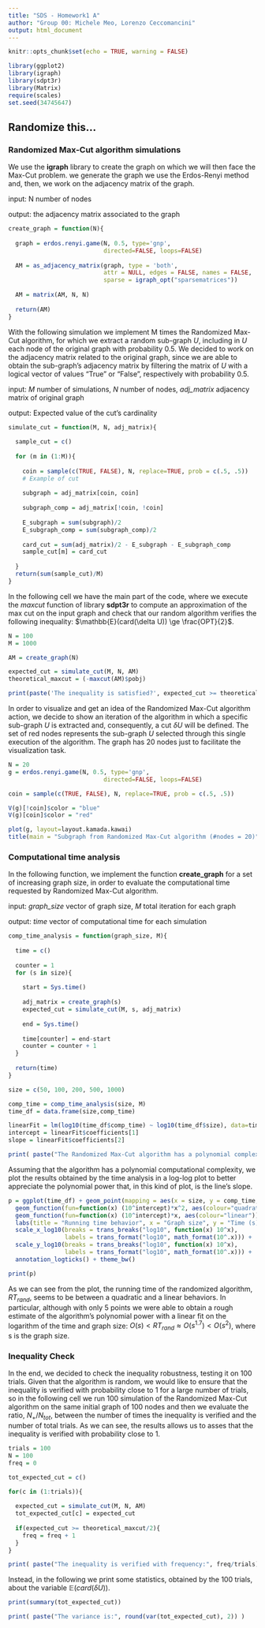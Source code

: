 ---
title: "SDS - Homework1 A"
author: "Group 00: Michele Meo, Lorenzo Ceccomancini"
output: html_document
---


```{r setup, include=FALSE}
knitr::opts_chunk$set(echo = TRUE, warning = FALSE)
```



```{r, include=FALSE}
library(ggplot2)
library(igraph)
library(sdpt3r)
library(Matrix)
require(scales)
set.seed(34745647)

```

## **Randomize this...**
### **Randomized Max-Cut algorithm simulations**

We use the **igraph** library to create the graph on which we will then face the Max-Cut problem. we generate the graph we use the Erdos-Renyi method and, then, we work on the adjacency matrix of the graph.

input: N number of nodes 

output: the adjacency matrix associated to the graph

```{r}
create_graph = function(N){
  
  graph = erdos.renyi.game(N, 0.5, type='gnp',
                           directed=FALSE, loops=FALSE)
  
  AM = as_adjacency_matrix(graph, type = 'both',
                           attr = NULL, edges = FALSE, names = FALSE,
                           sparse = igraph_opt("sparsematrices"))
  
  AM = matrix(AM, N, N)
  
  return(AM)
}
```

With the following simulation we implement M times the Randomized Max-Cut algorithm, for which we extract a random sub-graph $U$, including in $U$ each node of the original graph with probability 0.5. We decided to work on the adjacency matrix related to the original graph, since we are able to obtain the sub-graph's adjacency matrix by filtering the matrix of $U$ with a logical vector of values "True" or "False", respectively with probability 0.5.

input: *M* number of simulations, *N* number of nodes, *adj_matrix* adjacency matrix of original graph

output: Expected value of the cut's cardinality 

```{r}
simulate_cut = function(M, N, adj_matrix){
  
  sample_cut = c()
  
  for (m in (1:M)){
    
    coin = sample(c(TRUE, FALSE), N, replace=TRUE, prob = c(.5, .5))
    # Example of cut
   
    subgraph = adj_matrix[coin, coin]
    
    subgraph_comp = adj_matrix[!coin, !coin]
    
    E_subgraph = sum(subgraph)/2
    E_subgraph_comp = sum(subgraph_comp)/2
    
    card_cut = sum(adj_matrix)/2 - E_subgraph - E_subgraph_comp
    sample_cut[m] = card_cut
  
  }
  return(sum(sample_cut)/M)
}
```


In the following cell we have the main part of the code, where we execute the *maxcut* function of library **sdpt3r** to compute an approximation of the max cut on the input graph and check that our random algorithm verifies the following inequality: $\mathbb{E}(card(\delta U)) \ge \frac{OPT}{2}$.

```{r}
N = 100
M = 1000

AM = create_graph(N)

expected_cut = simulate_cut(M, N, AM)
theoretical_maxcut = (-maxcut(AM)$pobj)

print(paste('The inequality is satisfied?', expected_cut >= theoretical_maxcut/2))
```

In order to visualize and get an idea of the Randomized Max-Cut algorithm action, we decide to show an iteration of the algorithm in which a specific sub-graph $U$ is extracted and, consequently, a cut $\delta U$ will be defined. The set of red nodes represents the sub-graph $U$ selected through this single execution of the algorithm. The graph has 20 nodes just to facilitate the visualization task.

```{r}
N = 20
g = erdos.renyi.game(N, 0.5, type='gnp',
                           directed=FALSE, loops=FALSE)

coin = sample(c(TRUE, FALSE), N, replace=TRUE, prob = c(.5, .5))

V(g)[!coin]$color = "blue"
V(g)[coin]$color = "red"

plot(g, layout=layout.kamada.kawai)
title(main = "Subgraph from Randomized Max-Cut algorithm (#nodes = 20)")
```


### **Computational time analysis**

In the following function, we implement the function **create_graph** for a set of increasing graph size, in order to evaluate the computational time requested by Randomized Max-Cut algorithm.

input: *graph_size* vector of graph size, *M* total iteration for each graph

output: *time* vector of computational time for each simulation

```{r}
comp_time_analysis = function(graph_size, M){
  
  time = c()
  
  counter = 1
  for (s in size){
    
    start = Sys.time()
    
    adj_matrix = create_graph(s)
    expected_cut = simulate_cut(M, s, adj_matrix)
    
    end = Sys.time()
    
    time[counter] = end-start
    counter = counter + 1
  }
  
  return(time)
}
```


```{r}
size = c(50, 100, 200, 500, 1000)

comp_time = comp_time_analysis(size, M)
time_df = data.frame(size,comp_time)

linearFit = lm(log10(time_df$comp_time) ~ log10(time_df$size), data=time_df)
intercept = linearFit$coefficients[1]
slope = linearFit$coefficients[2]
```

```{r, echo=FALSE}
print( paste("The Randomized Max-Cut algorithm has a polynomial complexity of power:", round(slope, 2)))
```

Assuming that the algorithm has a polynomial computational complexity, we plot the results obtained by the time analysis in a log-log plot to better appreciate the polynomial power that, in this kind of plot, is the line's slope. 

```{r, echo = FALSE, fig.height=6, fig.width=10}
p = ggplot(time_df) + geom_point(mapping = aes(x = size, y = comp_time, colour="rand-algo"), size=3) + 
  geom_function(fun=function(x) (10^intercept)*x^2, aes(colour="quadratic")) +
  geom_function(fun=function(x) (10^intercept)*x, aes(colour="linear")) +
  labs(title = "Running time behavior", x = "Graph size", y = "Time (s)") +
  scale_x_log10(breaks = trans_breaks("log10", function(x) 10^x),
                labels = trans_format("log10", math_format(10^.x))) +
  scale_y_log10(breaks = trans_breaks("log10", function(x) 10^x),
                labels = trans_format("log10", math_format(10^.x))) + 
  annotation_logticks() + theme_bw()

print(p)
```

As we can see from the plot, the running time of the randomized algorithm, $RT_{rand}$, seems to be between a quadratic and a linear behaviors. In particular, although with only 5 points we were able to obtain a rough estimate of the algorithm's polynomial power with a linear fit on the logarithm of the time and graph size: $O(s) < RT_{rand} \approx O(s^{1.7}) < O(s^2)$, where s is the graph size.


### **Inequality Check**

In the end, we decided to check the inequality robustness, testing it on 100 trials. Given that the algorithm is random, we would like to ensure that the inequality is verified with probability close to 1 for a large number of trials, so in the following cell we run 100 simulation of the Randomized Max-Cut algorithm on the same initial graph of 100 nodes and then we evaluate the ratio, $N_{+}/N_{tot}$, between the number of times the inequality is verified and the number of total trials. As we can see, the results allows us to asses that the inequality is verified with probability close to 1.

```{r}
trials = 100
N = 100
freq = 0

tot_expected_cut = c()

for(c in (1:trials)){
  
  expected_cut = simulate_cut(M, N, AM)
  tot_expected_cut[c] = expected_cut
  
  if(expected_cut >= theoretical_maxcut/2){
    freq = freq + 1
  }
}

print( paste("The inequality is verified with frequency:", freq/trials))
```

Instead, in the following we print some statistics, obtained by the 100 trials, about the variable $\mathbb{E}(card(\delta U))$.

```{r, echo=FALSE}
print(summary(tot_expected_cut))
```


```{r, echo=FALSE}
print( paste("The variance is:", round(var(tot_expected_cut), 2)) )
```

